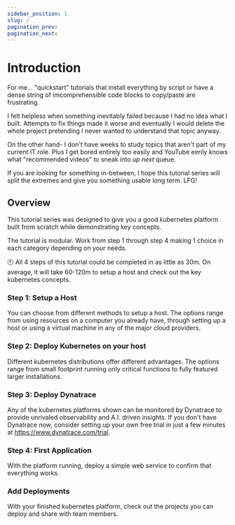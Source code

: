 ```yaml
---
sidebar_position: 1
slug: /
pagination_prev:
pagination_next:
---
```


# Introduction

For me... "quickstart" tutorials that install everything by script or have a dense string of imcomprehensible code blocks to copy/paste are frustrating.

I felt helpless when something inevitably failed because I had no idea what I built. Attempts to fix things made it worse and eventually I would delete the whole project pretending I never wanted to understand that topic anyway.

On the other hand- I don't have weeks to study topics that aren't part of my current IT role. Plus I get bored entirely too easily and YouTube eerily knows what "recommended videos" to sneak into _up next_ queue.

If you are looking for something in-between, I hope this tutorial series will split the extremes and give you something usable long term. LFG!

## Overview

This tutorial series was designed to give you a good kubernetes platform built from scratch while demonstrating key concepts.

The tutorial is modular. Work from step 1 through step 4 making 1 choice in each category depending on your needs.

:clock10: All 4 steps of this tutorial could be completed in as little as 30m. On average, it will take 60-120m to setup a host and check out the key kubernetes concepts.

### Step 1: Setup a Host

You can choose from different methods to setup a host. The options range from using resources on a computer you already have, through setting up a host or using a virtual machine in any of the major cloud providers.

### Step 2: Deploy Kubernetes on your host

Different kubernetes distributions offer different advantages. The options range from small footprint running only critical functions to fully featured larger installations.

### Step 3: Deploy Dynatrace

Any of the kubernetes platforms shown can be monitored by Dynatrace to provide unrivaled observability and A.I. driven insights. If you don't have Dynatrace now, consider setting up your own free trial in just a few minutes at https://www.dynatrace.com/trial.

### Step 4: First Application

With the platform running, deploy a simple web service to confirm that everything works.

### Add Deployments

With your finished kubernetes platform, check out the projects you can deploy and share with team members.
